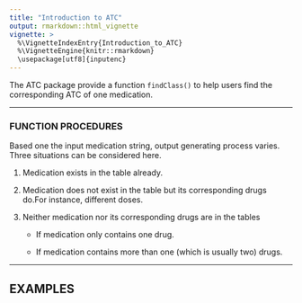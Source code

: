 ```yaml
---
title: "Introduction to ATC"
output: rmarkdown::html_vignette
vignette: >
  %\VignetteIndexEntry{Introduction_to_ATC}
  %\VignetteEngine{knitr::rmarkdown}
  \usepackage[utf8]{inputenc}
---
```


The ATC package provide a function `findClass()` to help users find the corresponding ATC of one medication.

*** 
### FUNCTION PROCEDURES
Based one the input medication string, output generating process varies. Three situations can be considered here. 

1. Medication exists in the table already.

2. Medication does not exist in the table but its corresponding drugs do.For instance, different doses.

3. Neither medication nor its corresponding drugs are in the tables
    * If medication only contains one drug.
    
    * If medication contains more than one (which is usually two) drugs.


***
## EXAMPLES

